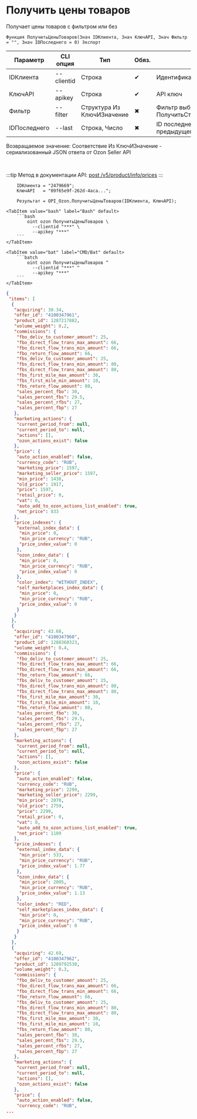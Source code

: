 ﻿---
sidebar_position: 2
description: Получить цены товаров и другие функции для работы с Ozon в Открытом пакете интеграций - бесплатной open-source библиотеке интеграций для 1С:Предприятие 8, OneScript и CLI
keywords: [1C, 1С, 1С:Предприятие, 1С:Предприятие 8.3, API, Интеграция, Сервисы, Обмен, OneScript, CLI, Ozon]
---


# Получить цены товаров
 Получает цены товаров с фильтром или без



`Функция ПолучитьЦеныТоваров(Знач IDКлиента, Знач КлючAPI, Знач Фильтр = "", Знач IDПоследнего = 0) Экспорт`

  | Параметр | CLI опция | Тип | Обяз. | Назначение |
  |-|-|-|-|-|
  | IDКлиента | --clientid | Строка | &#x2714; | Идентификатор клиента |
  | КлючAPI | --apikey | Строка | &#x2714; | API ключ |
  | Фильтр | --filter | Структура Из КлючИЗначение | &#x2716; | Фильтр выборки товаров. См. ПолучитьСтруктуруФильтраТоваров |
  | IDПоследнего | --last | Строка, Число | &#x2716; | ID последнего значения (last_id) из предыдущего запроса |

  
  Возвращаемое значение:   Соответствие Из КлючИЗначение - сериализованный JSON ответа от Ozon Seller API

<br/>

:::tip
Метод в документации API: [post /v5/product/info/prices](https://docs.ozon.ru/api/seller/#operation/ProductAPI_GetProductInfoPrices)
:::
<br/>


```bsl title="Пример использования для 1С:Предприятие/OneScript"
    IDКлиента = "2479669";
    КлючAPI   = "09f65e9f-262d-4aca...";

    Результат = OPI_Ozon.ПолучитьЦеныТоваров(IDКлиента, КлючAPI);
```
    

 <Tabs>
  
    <TabItem value="bash" label="Bash" default>
        ```bash
            oint ozon ПолучитьЦеныТоваров \
              --clientid "***" \
              --apikey "***"
        ```
    </TabItem>
  
    <TabItem value="bat" label="CMD/Bat" default>
        ```batch
            oint ozon ПолучитьЦеныТоваров ^
              --clientid "***" ^
              --apikey "***"
        ```
    </TabItem>
</Tabs>


```json title="Результат"
{
 "items": [
  {
   "acquiring": 30.34,
   "offer_id": "4100347961",
   "product_id": 1287217882,
   "volume_weight": 0.2,
   "commissions": {
    "fbo_deliv_to_customer_amount": 25,
    "fbo_direct_flow_trans_max_amount": 66,
    "fbo_direct_flow_trans_min_amount": 66,
    "fbo_return_flow_amount": 66,
    "fbs_deliv_to_customer_amount": 25,
    "fbs_direct_flow_trans_min_amount": 80,
    "fbs_direct_flow_trans_max_amount": 80,
    "fbs_first_mile_max_amount": 30,
    "fbs_first_mile_min_amount": 10,
    "fbs_return_flow_amount": 80,
    "sales_percent_fbo": 30,
    "sales_percent_fbs": 29.5,
    "sales_percent_rfbs": 27,
    "sales_percent_fbp": 27
   },
   "marketing_actions": {
    "current_period_from": null,
    "current_period_to": null,
    "actions": [],
    "ozon_actions_exist": false
   },
   "price": {
    "auto_action_enabled": false,
    "currency_code": "RUB",
    "marketing_price": 1597,
    "marketing_seller_price": 1597,
    "min_price": 1438,
    "old_price": 1917,
    "price": 1597,
    "retail_price": 0,
    "vat": 0,
    "auto_add_to_ozon_actions_list_enabled": true,
    "net_price": 833
   },
   "price_indexes": {
    "external_index_data": {
     "min_price": 0,
     "min_price_currency": "RUB",
     "price_index_value": 0
    },
    "ozon_index_data": {
     "min_price": 0,
     "min_price_currency": "RUB",
     "price_index_value": 0
    },
    "color_index": "WITHOUT_INDEX",
    "self_marketplaces_index_data": {
     "min_price": 0,
     "min_price_currency": "RUB",
     "price_index_value": 0
    }
   }
  },
  {
   "acquiring": 43.68,
   "offer_id": "4100347960",
   "product_id": 1288360323,
   "volume_weight": 0.4,
   "commissions": {
    "fbo_deliv_to_customer_amount": 25,
    "fbo_direct_flow_trans_max_amount": 66,
    "fbo_direct_flow_trans_min_amount": 66,
    "fbo_return_flow_amount": 66,
    "fbs_deliv_to_customer_amount": 25,
    "fbs_direct_flow_trans_min_amount": 80,
    "fbs_direct_flow_trans_max_amount": 80,
    "fbs_first_mile_max_amount": 30,
    "fbs_first_mile_min_amount": 10,
    "fbs_return_flow_amount": 80,
    "sales_percent_fbo": 30,
    "sales_percent_fbs": 29.5,
    "sales_percent_rfbs": 27,
    "sales_percent_fbp": 27
   },
   "marketing_actions": {
    "current_period_from": null,
    "current_period_to": null,
    "actions": [],
    "ozon_actions_exist": false
   },
   "price": {
    "auto_action_enabled": false,
    "currency_code": "RUB",
    "marketing_price": 2299,
    "marketing_seller_price": 2299,
    "min_price": 2070,
    "old_price": 2759,
    "price": 2299,
    "retail_price": 0,
    "vat": 0,
    "auto_add_to_ozon_actions_list_enabled": true,
    "net_price": 1109
   },
   "price_indexes": {
    "external_index_data": {
     "min_price": 533,
     "min_price_currency": "RUB",
     "price_index_value": 1.77
    },
    "ozon_index_data": {
     "min_price": 2005,
     "min_price_currency": "RUB",
     "price_index_value": 1.13
    },
    "color_index": "RED",
    "self_marketplaces_index_data": {
     "min_price": 0,
     "min_price_currency": "RUB",
     "price_index_value": 0
    }
   }
  },
  {
   "acquiring": 42.69,
   "offer_id": "4100347962",
   "product_id": 1289792530,
   "volume_weight": 0.3,
   "commissions": {
    "fbo_deliv_to_customer_amount": 25,
    "fbo_direct_flow_trans_max_amount": 66,
    "fbo_direct_flow_trans_min_amount": 66,
    "fbo_return_flow_amount": 66,
    "fbs_deliv_to_customer_amount": 25,
    "fbs_direct_flow_trans_min_amount": 80,
    "fbs_direct_flow_trans_max_amount": 80,
    "fbs_first_mile_max_amount": 30,
    "fbs_first_mile_min_amount": 10,
    "fbs_return_flow_amount": 80,
    "sales_percent_fbo": 30,
    "sales_percent_fbs": 29.5,
    "sales_percent_rfbs": 27,
    "sales_percent_fbp": 27
   },
   "marketing_actions": {
    "current_period_from": null,
    "current_period_to": null,
    "actions": [],
    "ozon_actions_exist": false
   },
   "price": {
    "auto_action_enabled": false,
    "currency_code": "RUB",
...
```
